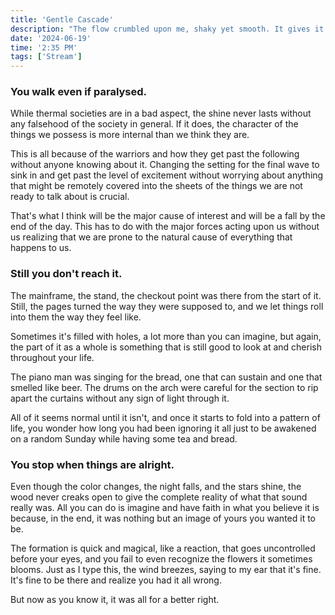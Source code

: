 ```yaml
---
title: 'Gentle Cascade'
description: "The flow crumbled upon me, shaky yet smooth. It gives it a unique personality, like we all have."
date: '2024-06-19'
time: '2:35 PM'
tags: ['Stream']
---
```


### You walk even if paralysed.

While thermal societies are in a bad aspect, the shine never lasts without any falsehood of the society in general. If it does, the character of the things we possess is more internal than we think they are.

This is all because of the warriors and how they get past the following without anyone knowing about it. Changing the setting for the final wave to sink in and get past the level of excitement without worrying about anything that might be remotely covered into the sheets of the things we are not ready to talk about is crucial.

That's what I think will be the major cause of interest and will be a fall by the end of the day. This has to do with the major forces acting upon us without us realizing that we are prone to the natural cause of everything that happens to us.

### Still you don't reach it.

The mainframe, the stand, the checkout point was there from the start of it. Still, the pages turned the way they were supposed to, and we let things roll into them the way they feel like.

Sometimes it's filled with holes, a lot more than you can imagine, but again, the part of it as a whole is something that is still good to look at and cherish throughout your life.

The piano man was singing for the bread, one that can sustain and one that smelled like beer. The drums on the arch were careful for the section to rip apart the curtains without any sign of light through it.

All of it seems normal until it isn't, and once it starts to fold into a pattern of life, you wonder how long you had been ignoring it all just to be awakened on a random Sunday while having some tea and bread.

### You stop when things are alright. 

Even though the color changes, the night falls, and the stars shine, the wood never creaks open to give the complete reality of what that sound really was. All you can do is imagine and have faith in what you believe it is because, in the end, it was nothing but an image of yours you wanted it to be.

The formation is quick and magical, like a reaction, that goes uncontrolled before your eyes, and you fail to even recognize the flowers it sometimes blooms. Just as I type this, the wind breezes, saying to my ear that it's fine. It's fine to be there and realize you had it all wrong.

But now as you know it, it was all for a better right.
